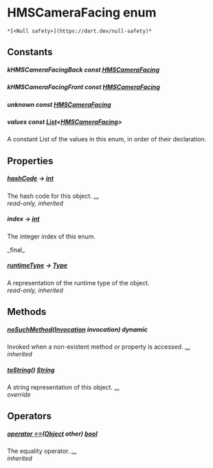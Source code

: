 # HMSCameraFacing enum

    *[<Null safety>](https://dart.dev/null-safety)*

## Constants

##### kHMSCameraFacingBack const [HMSCameraFacing](../hmssdk_flutter/HMSCameraFacing-class)

##### kHMSCameraFacingFront const [HMSCameraFacing](../hmssdk_flutter/HMSCameraFacing-class)

##### unknown const [HMSCameraFacing](../hmssdk_flutter/HMSCameraFacing-class)

##### values const [List](https://api.flutter.dev/flutter/dart-core/List-class.html)&lt;[HMSCameraFacing](../hmssdk_flutter/HMSCameraFacing-class)>

<p>A constant List of the values in this enum, in order of their declaration.</p>

## Properties

##### [hashCode](https://api.flutter.dev/flutter/dart-core/Object/hashCode.html) &#8594; [int](https://api.flutter.dev/flutter/dart-core/int-class.html)

The hash code for this object. [...](https://api.flutter.dev/flutter/dart-core/Object/hashCode.html)  
_read-only, inherited_

##### index &#8594; [int](https://api.flutter.dev/flutter/dart-core/int-class.html)

<p>The integer index of this enum.</p>   
_final_

##### [runtimeType](https://api.flutter.dev/flutter/dart-core/Object/runtimeType.html) &#8594; [Type](https://api.flutter.dev/flutter/dart-core/Type-class.html)

A representation of the runtime type of the object.  
_read-only, inherited_

## Methods

##### [noSuchMethod](https://api.flutter.dev/flutter/dart-core/Object/noSuchMethod.html)([Invocation](https://api.flutter.dev/flutter/dart-core/Invocation-class.html) invocation) dynamic

Invoked when a non-existent method or property is accessed. [...](https://api.flutter.dev/flutter/dart-core/Object/noSuchMethod.html)  
_inherited_

##### [toString](../hmssdk_flutter/HMSCameraFacing/toString)() [String](https://api.flutter.dev/flutter/dart-core/String-class.html)

A string representation of this object. [...](../hmssdk_flutter/HMSCameraFacing/toString)  
_override_

## Operators

##### [operator ==](https://api.flutter.dev/flutter/dart-core/Object/operator_equals.html)([Object](https://api.flutter.dev/flutter/dart-core/Object-class.html) other) [bool](https://api.flutter.dev/flutter/dart-core/bool-class.html)

The equality operator. [...](https://api.flutter.dev/flutter/dart-core/Object/operator_equals.html)  
_inherited_
